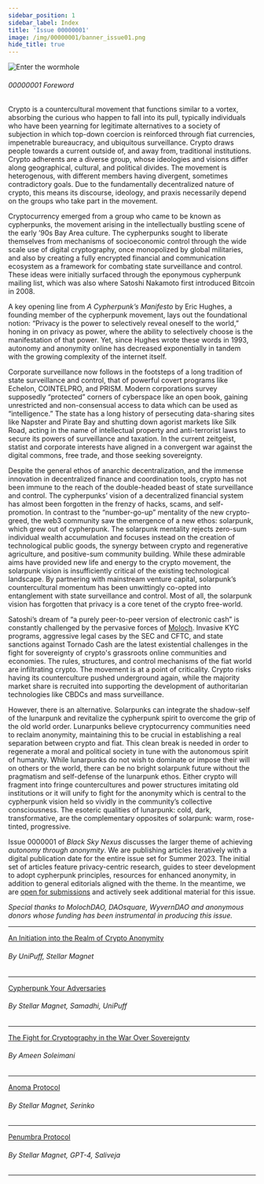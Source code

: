 ```yaml
---
sidebar_position: 1
sidebar_label: Index
title: 'Issue 00000001'
image: /img/00000001/banner_issue01.png
hide_title: true
---
```


![Enter the wormhole](../../img/00000001/coverissue01.png)

###### 00000001 Foreword
Crypto is a countercultural movement that functions similar to a vortex, absorbing the curious who happen to fall into its pull, typically individuals who have been yearning for legitimate alternatives to a society of subjection in which top-down coercion is reinforced through fiat currencies, impenetrable bureaucracy, and ubiquitous surveillance. Crypto draws people towards a current outside of, and away from, traditional institutions. Crypto adherents are a diverse group, whose ideologies and visions differ along geographical, cultural, and political divides. The movement is heterogenous, with different members having divergent, sometimes contradictory goals. Due to the fundamentally decentralized nature of crypto, this means its discourse, ideology, and praxis necessarily depend on the groups who take part in the movement.
 
Cryptocurrency emerged from a group who came to be known as cypherpunks, the movement arising in the intellectually bustling scene of the early ’90s Bay Area culture. The cypherpunks sought to liberate themselves from mechanisms of socioeconomic control through the wide scale use of digital cryptography, once monopolized by global militaries, and also by creating a fully encrypted financial and communication ecosystem as a framework for combating state surveillance and control. These ideas were initially surfaced through the eponymous cypherpunk mailing list, which was also where Satoshi Nakamoto first introduced Bitcoin in 2008.
 
A key opening line from *A Cypherpunk’s Manifesto* by Eric Hughes, a founding member of the cypherpunk movement, lays out the foundational notion: “Privacy is the power to selectively reveal oneself to the world,” honing in on privacy as power, where the ability to selectively choose is the manifestation of that power. Yet, since Hughes wrote these words in 1993, autonomy and anonymity online has decreased exponentially in tandem with the growing complexity of the internet itself.
 
Corporate surveillance now follows in the footsteps of a long tradition of state surveillance and control, that of powerful covert programs like Echelon, COINTELPRO, and PRISM. Modern corporations survey supposedly “protected” corners of cyberspace like an open book, gaining unrestricted and non-consensual access to data which can be used as “intelligence.” The state has a long history of persecuting data-sharing sites like Napster and Pirate Bay and shutting down agorist markets like Silk Road, acting in the name of intellectual property and anti-terrorist laws to secure its powers of surveillance and taxation. In the current zeitgeist, statist and corporate interests have aligned in a convergent war against the digital commons, free trade, and those seeking sovereignty.
 
Despite the general ethos of anarchic decentralization, and the immense innovation in decentralized finance and coordination tools, crypto has not been immune to the reach of the double-headed beast of state surveillance and control. The cypherpunks’ vision of a decentralized financial system has almost been forgotten in the frenzy of hacks, scams, and self-promotion. In contrast to the “number-go-up” mentality of the new crypto-greed, the web3 community saw the emergence of a new ethos: solarpunk, which grew out of cypherpunk. The solarpunk mentality rejects zero-sum individual wealth accumulation and focuses instead on the creation of technological public goods, the synergy between crypto and regenerative agriculture, and positive-sum community building. While these admirable aims have provided new life and energy to the crypto movement, the solarpunk vision is insufficiently critical of the existing technological landscape. By partnering with mainstream venture capital, solarpunk’s countercultural momentum has been unwittingly co-opted into entanglement with state surveillance and control. Most of all, the solarpunk vision has forgotten that privacy is a core tenet of the crypto free-world.
 
Satoshi’s dream of “a purely peer-to-peer version of electronic cash” is constantly challenged by the pervasive forces of [Moloch](https://slatestarcodex.com/2014/07/30/meditations-on-moloch/). Invasive KYC programs, aggressive legal cases by the SEC and CFTC, and state sanctions against Tornado Cash are the latest existential challenges in the fight for sovereignty of crypto's grassroots online communities and economies. The rules, structures, and control mechanisms of the fiat world are infiltrating crypto. The movement is at a point of criticality. Crypto risks having its counterculture pushed underground again, while the majority market share is recruited into supporting the development of authoritarian technologies like CBDCs and mass surveillance.
 
However, there is an alternative. Solarpunks can integrate the shadow-self of the lunarpunk and revitalize the cypherpunk spirit to overcome the grip of the old world order. Lunarpunks believe cryptocurrency communities need to reclaim anonymity, maintaining this to be crucial in establishing a real separation between crypto and fiat. This clean break is needed in order to regenerate a moral and political society in tune with the autonomous spirit of humanity. While lunarpunks do not wish to dominate or impose their will on others or the world, there can be no bright solarpunk future without the pragmatism and self-defense of the lunarpunk ethos. Either crypto will fragment into fringe countercultures and power structures imitating old institutions or it will unify to fight for the anonymity which is central to the cypherpunk vision held so vividly in the community’s collective consciousness. The esoteric qualities of lunarpunk: cold, dark, transformative, are the complementary opposites of solarpunk: warm, rose-tinted, progressive.
 
Issue 0000001 of *Black Sky Nexus* discusses the larger theme of achieving *autonomy through anonymity*. We are publishing articles iteratively with a digital publication date for the entire issue set for Summer 2023. The initial set of articles feature privacy-centric research, guides to steer development to adopt cypherpunk principles, resources for enhanced anonymity, in addition to general editorials aligned with the theme. In the meantime, we are [open for submissions](/zine/00000001/call-for-submissions) and actively seek additional material for this issue.

*Special thanks to MolochDAO, DAOsquare, WyvernDAO and anonymous donors whose funding has been instrumental in producing this issue.*

---
<span class="zine-index"><a href="../../zine/00000001/anon-guide">An Initiation into the Realm of Crypto Anonymity</a></span>

###### By UniPuff, Stellar Magnet

--- 
<span class="zine-index"><a href="../../zine/00000001/cypherpunk-your-adversaries">Cypherpunk Your Adversaries</a></span>

###### By Stellar Magnet, Samadhi, UniPuff

---
<span class="zine-index"><a href="../../zine/00000001/fight-for-cryptography">The Fight for Cryptography in the War Over Sovereignty</a></span>

###### By Ameen Soleimani

--- 
<span class="zine-index"><a href="../../zine/00000001/anoma-protocol">Anoma Protocol</a></span>

###### By Stellar Magnet, Serinko
--- 
<span class="zine-index"><a href="../../zine/00000001/penumbra-protocol">Penumbra Protocol</a></span>

###### By Stellar Magnet, GPT-4, Saliveja
--- 